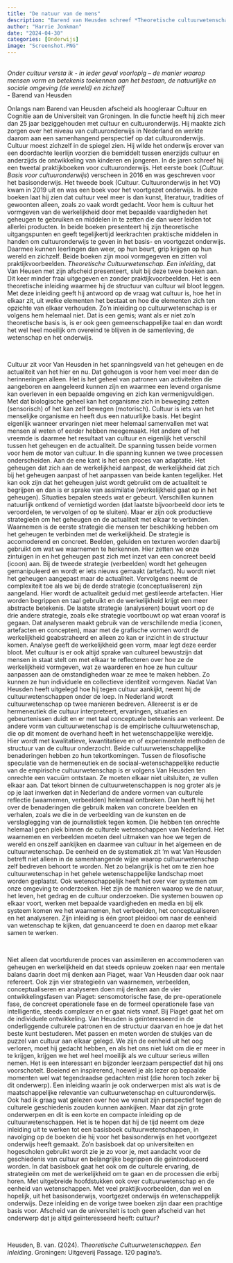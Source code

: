 ```yaml
---
title: "De natuur van de mens"
description: "Barend van Heusden schreef *Theoretische cultuurwetenschap. Een inleiding* waarin hij antwoord geeft op de vraag wat cultuur is, hoe het in elkaar zit, uit welke elementen het bestaat en hoe die elementen zich ten opzichte van elkaar verhouden. Zo’n inleiding op cultuurwetenschap is er volgens hem helemaal niet. Dat is een gemis; want als er niet zo’n theoretische basis is, is er ook geen gemeenschappelijke taal en dan wordt het wel heel moeilijk om overeind te blijven in de samenleving, de wetenschap en het onderwijs."
author: "Harrie Jonkman"
date: "2024-04-30"
categories: [Onderwijs]
image: "Screenshot.PNG"
---
```


<br>
*Onder cultuur versta ik - in ieder geval voorlopig – de manier waarop mensen vorm en betekenis toekennen aan het bestaan, de natuurlijke en sociale omgeving (de wereld) en zichzelf*\
- Barend van Heusden


Onlangs nam Barend van Heusden afscheid als hoogleraar Cultuur en Cognitie aan de Universiteit van Groningen. In die functie heeft hij zich meer dan 25 jaar beziggehouden met cultuur en cultuuronderwijs. Hij maakte zich zorgen over het niveau van cultuuronderwijs in Nederland en werkte daarom aan een samenhangend perspectief op dat cultuuronderwijs. Cultuur moest zichzelf in de spiegel zien. Hij wilde het onderwijs erover van een doordachte leerlijn voorzien die bemiddelt tussen enerzijds cultuur en anderzijds de ontwikkeling van kinderen en jongeren. In de jaren schreef hij een tweetal praktijkboeken voor cultuuronderwijs. Het eerste boek (*Cultuur. Basis voor cultuuronderwijs*) verscheen in 2016 en was geschreven voor het basisonderwijs. Het tweede boek (Cultuur. Cultuuronderwijs in het VO) kwam in 2019 uit en was een boek voor het voortgezet onderwijs. In deze boeken laat hij zien dat cultuur veel meer is dan kunst, literatuur, tradities of gewoonten alleen, zoals zo vaak wordt gedacht. Voor hem is cultuur het vormgeven van de werkelijkheid door met bepaalde vaardigheden het geheugen te gebruiken en middelen in te zetten die dan weer leiden tot allerlei producten. In beide boeken presenteert hij zijn theoretische uitgangspunten en geeft tegelijkertijd leerkrachten praktische middelen in handen om cultuuronderwijs te geven in het basis- en voortgezet onderwijs. Daarmee kunnen leerlingen dan weer, op hun beurt, grip krijgen op hun wereld en zichzelf. Beide boeken zijn mooi vormgegeven en zitten vol praktijkvoorbeelden.
*Theoretische Cultuurwetenschap. Een inleiding*, dat Van Heusen met zijn afscheid presenteert, sluit bij deze twee boeken aan. Dit keer minder fraai uitgegeven en zonder praktijkvoorbeelden. Het is een theoretische inleiding waarmee hij de structuur van cultuur wil bloot leggen. Met deze inleiding geeft hij antwoord op de vraag wat cultuur is, hoe het in elkaar zit, uit welke elementen het bestaat en hoe die elementen zich ten opzichte van elkaar verhouden. Zo’n inleiding op cultuurwetenschap is er volgens hem helemaal niet. Dat is een gemis; want als er niet zo’n theoretische basis is, is er ook geen gemeenschappelijke taal en dan wordt het wel heel moeilijk om overeind te blijven in de samenleving, de wetenschap en het onderwijs. 

<br>

Cultuur zit voor Van Heusden in het spanningsveld van het geheugen en de actualiteit van het hier en nu. Dat geheugen is voor hem veel meer dan de herinneringen alleen. Het is het geheel van patronen van activiteiten die aangeboren en aangeleerd kunnen zijn en waarmee een levend organisme kan overleven in een bepaalde omgeving en zich kan vermenigvuldigen. Met dat biologische geheel kan het organisme zich in beweging zetten (sensorisch) of het kan zelf bewegen (motorisch). Cultuur is iets van het menselijke organisme en heeft dus een natuurlijke basis. Het begint eigenlijk wanneer ervaringen niet meer helemaal samenvallen met wat mensen al weten of eerder hebben meegemaakt. Het andere of het vreemde is daarmee het resultaat van cultuur en eigenlijk het verschil tussen het geheugen en de actualiteit. De spanning tussen beide vormen voor hem de motor van cultuur.
In die spanning kunnen we twee processen onderscheiden. Aan de ene kant is het een proces van adaptatie. Het geheugen dat zich aan de werkelijkheid aanpast, de werkelijkheid dat zich bij het geheugen aanpast of het aanpassen van beide kanten tegelijker. Het kan ook zijn dat het geheugen juist wordt gebruikt om de actualiteit te begrijpen en dan is er sprake van assimilatie (werkelijkheid gaat op in het geheugen). Situaties bepalen steeds wat er gebeurt. Verschillen kunnen natuurlijk ontkend of vernietigd worden (dat laatste bijvoorbeeld door iets te veroordelen, te vervolgen of op te sluiten). Maar er zijn ook productieve strategieën om het geheugen en de actualiteit met elkaar te verbinden. 
Waarnemen is de eerste strategie die mensen ter beschikking hebben om het geheugen te verbinden met de werkelijkheid. De strategie is accomoderend en concreet. Beelden, geluiden en texturen worden daarbij gebruikt om wat we waarnemen te herkennen. Hier zetten we onze zintuigen in en het geheugen past zich met inzet van een concreet beeld (icoon) aan. Bij de tweede strategie (verbeelden) wordt het geheugen gemanipuleerd en wordt er iets nieuws gemaakt (artefact). Nu wordt niet het geheugen aangepast maar de actualiteit. Vervolgens neemt de complexiteit toe als we bij de derde strategie (conceptualiseren) zijn aangeland. Hier wordt de actualiteit geduid met gestileerde artefacten. Hier worden begrippen en taal gebruikt en de werkelijkheid krijgt een meer abstracte betekenis. De laatste strategie (analyseren) bouwt voort op de drie andere strategie, zoals elke strategie voortbouwt op wat eraan vooraf is gegaan. Dat analyseren maakt gebruik van de verschillende media (iconen, artefacten en concepten), maar met de grafische vormen wordt de werkelijkheid geabstraheerd en alleen zo kan er inzicht in de structuur komen. Analyse geeft de werkelijkheid geen vorm, maar legt deze eerder bloot. Met cultuur is er ook altijd sprake van cultureel bewustzijn dat mensen in staat stelt om met elkaar te reflecteren over hoe ze de werkelijkheid vormgeven, wat ze waarderen en hoe ze hun cultuur aanpassen aan de omstandigheden waar ze mee te maken hebben. Zo kunnen ze hun individuele en collectieve identiteit vormgeven. 
	Nadat Van Heusden heeft uitgelegd hoe hij tegen cultuur aankijkt, neemt hij de cultuurwetenschappen onder de loep. In Nederland wordt cultuurwetenschap op twee manieren bedreven. Allereerst is er de hermeneutiek die cultuur interpreteert, ervaringen, situaties en gebeurtenissen duidt en er met taal conceptuele betekenis aan verleent. De andere vorm van cultuurwetenschap is de empirische cultuurwetenschap, die op dit moment de overhand heeft in het wetenschappelijke wereldje. Hier wordt met kwalitatieve, kwantitatieve en of experimentele methoden de structuur van de cultuur onderzocht. Beide cultuurwetenschappelijke benaderingen hebben zo hun tekortkomingen. Tussen de filosofische speculatie van de hermeneutiek en de sociaal-wetenschappelijke reductie van de empirische cultuurwetenschap is er volgens Van Heusden ten onrechte een vacuüm ontstaan. Ze moeten elkaar niet uitsluiten, ze vullen elkaar aan. Dat tekort binnen de cultuurwetenschappen is nog groter als je op je laat inwerken dat in Nederland de andere vormen van culturele reflectie (waarnemen, verbeelden) helemaal ontbreken. Dan heeft hij het over de benaderingen die gebruik maken van concrete beelden en verhalen, zoals we die in de verbeelding van de kunsten en de verslaglegging van de journalistiek tegen komen. Die hebben ten onrechte helemaal geen plek binnen de culturele wetenschappen van Nederland. Het waarnemen en verbeelden moeten deel uitmaken van hoe we tegen de wereld en onszelf aankijken en daarmee van cultuur in het algemeen en de cultuurwetenschap. 
	De eenheid en de systematiek zit ’m wat Van Heusden betreft niet alleen in de samenhangende wijze waarop cultuurwetenschap zelf bedreven behoort te worden. Net zo belangrijk is het om te zien hoe cultuurwetenschap in het gehele wetenschappelijke landschap moet worden geplaatst. Ook wetenschappelijk heeft het over vier systemen om onze omgeving te onderzoeken. Het zijn de manieren waarop we de natuur, het leven, het gedrag en de cultuur onderzoeken. Die systemen bouwen op elkaar voort, werken met bepaalde vaardigheden en media en bij elk systeem komen we het waarnemen, het verbeelden, het conceptualiseren en het analyseren. Zijn inleiding is één groot pleidooi om naar de eenheid van wetenschap te kijken, dat genuanceerd te doen en daarop met elkaar samen te werken.

<br>

Niet alleen dat voortdurende proces van assimileren en accommoderen van geheugen en werkelijkheid en dat steeds opnieuw zoeken naar een mentale balans daarin doet mij denken aan Piaget, waar Van Heusden daar ook naar refereert. Ook zijn vier strategieën van waarnemen, verbeelden, conceptualiseren en analyseren doen mij denken aan de vier ontwikkelingsfasen van Piaget: sensomotorische fase, de pre-operationele fase, de concreet operationele fase en de formeel operationele fase van intelligentie, steeds complexer en er gaat niets vanaf. Bij Piaget gaat het om de individuele ontwikkeling. Van Heusden is geïnteresseerd in de onderliggende culturele patronen en de structuur daarvan en hoe je dat het beste kunt bestuderen. Met passen en meten worden de stukjes van de puzzel van cultuur aan elkaar gelegd. We zijn de eenheid uit het oog verloren, moet hij gedacht hebben, en als het ons niet lukt om die er meer in te krijgen, krijgen we het wel heel moeilijk als we cultuur serieus willen nemen. Het is een interessant en bijzonder leerzaam perspectief dat hij ons voorschotelt. Boeiend en inspirerend, hoewel je als lezer op bepaalde momenten wel wat tegendraadse gedachten mist (die horen toch zeker bij dit onderwerp). Een inleiding waarin je ook onderwerpen mist als wat is de maatschappelijke relevantie van cultuurwetenschap en cultuuronderwijs. Ook had ik graag wat gelezen over hoe we vanuit zijn perspectief tegen de culturele geschiedenis zouden kunnen aankijken. Maar dat zijn grote onderwerpen en dit is een korte en compacte inleiding op de cultuurwetenschappen. Het is te hopen dat hij de tijd neemt om deze inleiding uit te werken tot een basisboek cultuurwetenschappen, in navolging op de boeken die hij voor het basisonderwijs en het voortgezet onderwijs heeft gemaakt. Zo’n basisboek dat op universiteiten en hogescholen gebruikt wordt zie je zo voor je, met aandacht voor de geschiedenis van cultuur en belangrijke begrippen die geïntroduceerd worden. In dat basisboek gaat het ook om de culturele ervaring, de strategieën om met de werkelijkheid om te gaan en de processen die erbij horen. Met uitgebreide hoofdstukken ook over cultuurwetenschap en de eenheid van wetenschappen. Met veel praktijkvoorbeelden, dan wel en hopelijk, uit het basisonderwijs, voortgezet onderwijs én wetenschappelijk onderwijs. Deze inleiding en de vorige twee boeken zijn daar een prachtige basis voor. Afscheid van de universiteit is toch geen afscheid van het onderwerp dat je altijd geïnteresseerd heeft: cultuur?

<br>

Heusden, B. van. (2024). *Theoretische Cultuurwetenschappen. Een inleiding*. Groningen: Uitgeverij Passage. 120 pagina’s.

[](Screenshot.png)

